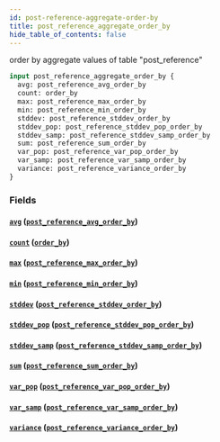 ```yaml
---
id: post-reference-aggregate-order-by
title: post_reference_aggregate_order_by
hide_table_of_contents: false
---
```



order by aggregate values of table "post_reference"

```graphql
input post_reference_aggregate_order_by {
  avg: post_reference_avg_order_by
  count: order_by
  max: post_reference_max_order_by
  min: post_reference_min_order_by
  stddev: post_reference_stddev_order_by
  stddev_pop: post_reference_stddev_pop_order_by
  stddev_samp: post_reference_stddev_samp_order_by
  sum: post_reference_sum_order_by
  var_pop: post_reference_var_pop_order_by
  var_samp: post_reference_var_samp_order_by
  variance: post_reference_variance_order_by
}
```


### Fields

#### [`avg`](#) ([`post_reference_avg_order_by`](../inputs/post-reference-avg-order-by))




#### [`count`](#) ([`order_by`](../enums/order-by))




#### [`max`](#) ([`post_reference_max_order_by`](../inputs/post-reference-max-order-by))




#### [`min`](#) ([`post_reference_min_order_by`](../inputs/post-reference-min-order-by))




#### [`stddev`](#) ([`post_reference_stddev_order_by`](../inputs/post-reference-stddev-order-by))




#### [`stddev_pop`](#) ([`post_reference_stddev_pop_order_by`](../inputs/post-reference-stddev-pop-order-by))




#### [`stddev_samp`](#) ([`post_reference_stddev_samp_order_by`](../inputs/post-reference-stddev-samp-order-by))




#### [`sum`](#) ([`post_reference_sum_order_by`](../inputs/post-reference-sum-order-by))




#### [`var_pop`](#) ([`post_reference_var_pop_order_by`](../inputs/post-reference-var-pop-order-by))




#### [`var_samp`](#) ([`post_reference_var_samp_order_by`](../inputs/post-reference-var-samp-order-by))




#### [`variance`](#) ([`post_reference_variance_order_by`](../inputs/post-reference-variance-order-by))






